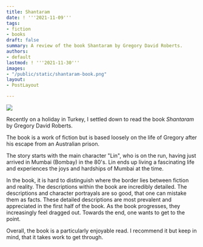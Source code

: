 ```yaml
---
title: Shantaram
date: ! '''2021-11-09'''
tags:
- fiction
- books
draft: false
summary: A review of the book Shantaram by Gregory David Roberts.
authors:
- default
lastmod: ! '''2021-11-30'''
images:
- "/public/static/shantaram-book.png"
layout:
- PostLayout

---
```


![](/public/static/shantaram-book.png)

Recently on a holiday in Turkey, I settled down to read the book _Shantaram_ by Gregory David Roberts.

The book is a work of fiction but is based loosely on the life of Gregory after his escape from an Australian prison.

The story starts with the main character "Lin", who is on the run, having just arrived in Mumbai (Bombay) in the 80's.
Lin ends up living a fascinating life and experiences the joys and hardships of Mumbai at the time.

In the book, it is hard to distinguish where the border lies between fiction and reality. The descriptions within the book are incredibly detailed. The descriptions and character portrayals are so good, that one can mistake them as facts. These detailed descriptions are most prevalent and appreciated in the first half of the book. As the book progresses, they increasingly feel dragged out. Towards the end, one wants to get to the point.

Overall, the book is a particularly enjoyable read. I recommend it but keep in mind, that it takes work to get through.